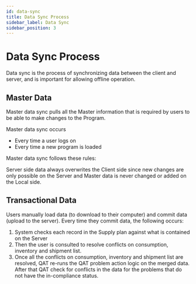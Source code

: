 ```yaml
---
id: data-sync
title: Data Sync Process
sidebar_label: Data Sync
sidebar_position: 3
---
```


# Data Sync Process

Data sync is the process of synchronizing data between the client and server, and is important for allowing offline operation.

## Master Data

Master data sync pulls all the Master information that is required by users to be able to make changes to the Program.

Master data sync occurs

- Every time a user logs on  
- Every time a new program is loaded

Master data sync follows these rules:

Server side data always overwrites the Client side since new changes are only possible on the Server and Master data is never changed or added on the Local side.

## Transactional Data

Users manually load data (to download to their computer) and commit data (upload to the server). Every time they commit data, the following occurs:

1. System checks each record in the Supply plan against what is contained on the Server  
1. Then the user is consulted to resolve conflicts on consumption, inventory and shipment list.  
1. Once all the conflicts on consumption, inventory and shipment list are resolved, QAT re-runs the QAT problem action logic on the merged data. After that QAT check for conflicts in the data for the problems that do not have the in-compliance status.